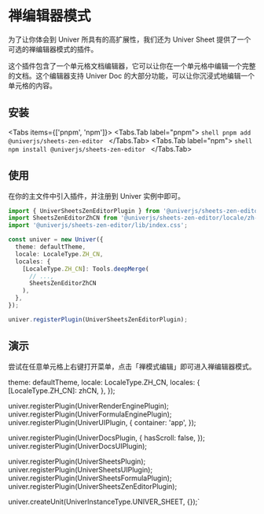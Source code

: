 
# 禅编辑器模式

为了让你体会到 Univer 所具有的高扩展性，我们还为 Univer Sheet 提供了一个可选的禅编辑器模式的插件。

这个插件包含了一个单元格文档编辑器，它可以让你在一个单元格中编辑一个完整的文档。这个编辑器支持 Univer Doc 的大部分功能，可以让你沉浸式地编辑一个单元格的内容。

## 安装

<Tabs items={['pnpm', 'npm']}>
  <Tabs.Tab label="pnpm">
    ```shell
    pnpm add @univerjs/sheets-zen-editor
    ```
  </Tabs.Tab>
  <Tabs.Tab label="npm">
    ```shell
    npm install @univerjs/sheets-zen-editor
    ```
  </Tabs.Tab>
</Tabs>

## 使用

在你的主文件中引入插件，并注册到 Univer 实例中即可。

```typescript
import { UniverSheetsZenEditorPlugin } from '@univerjs/sheets-zen-editor';
import SheetsZenEditorZhCN from '@univerjs/sheets-zen-editor/locale/zh-CN';
import '@univerjs/sheets-zen-editor/lib/index.css';

const univer = new Univer({
  theme: defaultTheme,
  locale: LocaleType.ZH_CN,
  locales: {
    [LocaleType.ZH_CN]: Tools.deepMerge(
      // ...,
      SheetsZenEditorZhCN
    ),
  },
});

univer.registerPlugin(UniverSheetsZenEditorPlugin);
```

## 演示

尝试在任意单元格上右键打开菜单，点击「禅模式编辑」即可进入禅编辑器模式。

  theme: defaultTheme,
  locale: LocaleType.ZH_CN,
  locales: {
    [LocaleType.ZH_CN]: zhCN,
  },
});

univer.registerPlugin(UniverRenderEnginePlugin);
univer.registerPlugin(UniverFormulaEnginePlugin);
univer.registerPlugin(UniverUIPlugin, {
  container: 'app',
});

univer.registerPlugin(UniverDocsPlugin, {
  hasScroll: false,
});
univer.registerPlugin(UniverDocsUIPlugin);

univer.registerPlugin(UniverSheetsPlugin);
univer.registerPlugin(UniverSheetsUIPlugin);
univer.registerPlugin(UniverSheetsFormulaPlugin);
univer.registerPlugin(UniverSheetsZenEditorPlugin);

univer.createUnit(UniverInstanceType.UNIVER_SHEET, {});`

<ReactLive code={code} />
